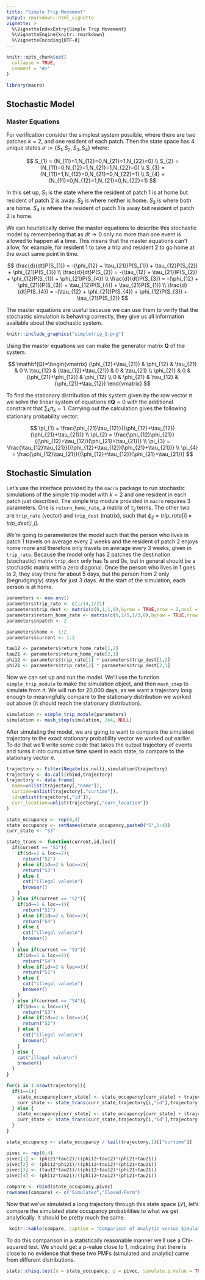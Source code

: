 ```yaml
---
title: "Simple Trip Movement"
output: rmarkdown::html_vignette
vignette: >
  %\VignetteIndexEntry{Simple Trip Movement}
  %\VignetteEngine{knitr::rmarkdown}
  %\VignetteEncoding{UTF-8}
---
```


```r
knitr::opts_chunk$set(
  collapse = TRUE,
  comment = "#>"
)
```

```r
library(macro)
```

## Stochastic Model

### Master Equations

For verification consider the simplest system possible, where there are two patches $k=2$, and one resident of each patch. Then the state space has 4 unique states $\mathcal{S}:=\{S_{1},S_{2},S_{3},S_{4}\}$ where:

$$
S_{1} = (N_{11}=1,N_{12}=0,N_{21}=1,N_{22}=0) \\
S_{2} = (N_{11}=0,N_{12}=1,N_{21}=1,N_{22}=0) \\
S_{3} = (N_{11}=1,N_{12}=0,N_{21}=0,N_{22}=1) \\
S_{4} = (N_{11}=0,N_{12}=1,N_{21}=0,N_{22}=1)
$$

In this set up, $S_{1}$ is the state where the resident of patch 1 is at home but resident of patch 2 is away. $S_{2}$ is where neither is home. $S_{3}$ is where both are home. $S_{4}$ is where the resident of patch 1 is away but resident of patch 2 is home.

We can heuristically derive the master equations to describe this stochastic model by remembering that as $dt\rightarrow 0$ only no more than one event is allowed to happen at a time. This means that the master equations can't allow, for example, for resident 1 to take a trip and resident 2 to go home at the exact same point in time.

$$
\frac{d}{dt}P(S_{1}) = -(\phi_{12} + \tau_{21})P(S_{1}) + \tau_{12}P(S_{2}) + \phi_{21}P(S_{3}) \\
\frac{d}{dt}P(S_{2}) = -(\tau_{12} + \tau_{21})P(S_{2}) + \phi_{12}P(S_{1}) + \phi_{21}P(S_{4}) \\
\frac{d}{dt}P(S_{3}) = -(\phi_{12} + \phi_{21})P(S_{3}) + \tau_{12}P(S_{4}) + \tau_{21}P(S_{1}) \\
\frac{d}{dt}P(S_{4}) = -(\tau_{12} + \phi_{21})P(S_{4}) + \phi_{12}P(S_{3}) + \tau_{21}P(S_{2})
$$

The master equations are useful because we can use them to verify that the stochastic simulation is behaving correctly, they give us all information available about the stochastic system.

```r
knitr::include_graphics("simpletrip_Q.png")
```

Using the master equations we can make the generator matrix $\mathbf{Q}$ of the system.

$$
\mathbf{Q}=\begin{vmatrix}
(\phi_{12}+\tau_{21}) & \phi_{12}  & \tau_{21}  & 0 \\
\tau_{12} & (\tau_{12}+\tau_{21})  & 0  & \tau_{21} \\
\phi_{21} & 0  & (\phi_{21}+\phi_{12})  & \phi_{12} \\
0 & \phi_{21}  & \tau_{12}  & (\phi_{21}+\tau_{12})
\end{vmatrix}
$$

To find the stationary distribution of this system given by the row vector $\pi$ we solve the linear system of equations $\pi\mathbf{Q}=0$ with the additional constraint that $\sum_{k}\pi_{k}=1$. Carrying out the calculation gives the following stationary probability vector:

$$
\pi_{1} = \frac{\phi_{21}\tau_{12}}{(\phi_{12}+\tau_{12})(\phi_{21}+\tau_{21})} \\
\pi_{2} = \frac{\phi_{12}\phi_{21}}{(\phi_{12}+\tau_{12})(\phi_{21}+\tau_{21})} \\
\pi_{3} = \frac{\tau_{12}\tau_{21}}{(\phi_{12}+\tau_{12})(\phi_{21}+\tau_{21})} \\
\pi_{4} = \frac{\phi_{12}\tau_{21}}{(\phi_{12}+\tau_{12})(\phi_{21}+\tau_{21})}
$$

## Stochastic Simulation

Let's use the interface provided by the `macro` package to run stochastic simulations of the simple trip model with $k=2$ and one resident in each patch just described. The simple trip module provided in `macro` requires 3 parameters. One is `return_home_rate`, a matrix of $\tau_{ij}$ terms. The other two are `trip_rate` (vector) and `trip_dest` (matrix), such that $\phi_{ij}=\mathit{trip\_rate}[i]\times\mathit{trip\_dest}[i,j]$.

We're going to parameterize the model such that the person who lives in patch 1 travels on average every 2 weeks and the resident of patch 2 enjoys home more and therefore only travels on average every 3 weeks, given in `trip_rate`. Because the model only has 2 patches the destination (stochastic) matrix `trip_dest` only has 1s and 0s, but in general should be a stochastic matrix with a zero diagonal. Once the person who lives in 1 goes to 2, they stay there for about 5 days, but the person from 2 only (begrudgingly) stays for just 3 days. At the start of the simulation, each person is at home.

```r
parameters <- new.env()
parameters$trip_rate <- c(1/14,1/21)
parameters$trip_dest <- matrix(c(0,1,1,0),byrow = TRUE,nrow = 2,ncol = 2)
parameters$return_home_rate <- matrix(c(0,1/5,1/3,0),byrow = TRUE,nrow = 2,ncol = 2)
parameters$npatch <- 2

parameters$home <- 1:2
parameters$current <- 1:2

tau12 <- parameters$return_home_rate[1,2]
tau21 <- parameters$return_home_rate[2,1]
phi12 <- parameters$trip_rate[1] * parameters$trip_dest[1,2]
phi21 <- parameters$trip_rate[2] * parameters$trip_dest[2,1]
```

Now we can set up and run the model. We'll use the function `simple_trip_module` to make the simulation object, and then `mash_step` to simulate from it. We will run for 20,000 days, as we want a trajectory long enough to meaningfully compare to the stationary distribution we worked out above (it should reach the stationary distribution).

```r
simulation <- simple_trip_module(parameters)
simulation <- mash_step(simulation, 2e4, NULL)
```

After simulating the model, we are going to want to compare the simulated trajectory to the exact stationary probability vector we worked out earlier. To do that we'll write some code that takes the output trajectory of events and turns it into cumulative time spent in each state, to compare to the stationary vector $\pi$.

```r
trajectory <- Filter(Negate(is.null),simulation$trajectory)
trajectory <- do.call(rbind,trajectory)
trajectory <- data.frame(
  name=unlist(trajectory[,"name"]),
  curtime=unlist(trajectory[,"curtime"]),
  id=unlist(trajectory[,"id"]),
  curr_location=unlist(trajectory[,"curr_location"])
)

state_occupancy <- rep(0,4)
state_occupancy <- setNames(state_occupancy,paste0("S",1:4))
curr_state <- "S3"

state_trans <- function(current,id,loc){
  if(current == "S1"){
    if(id==1 & loc==2){
      return("S2")
    } else if(id==2 & loc==2){
      return("S3")
    } else {
      cat("illegal value\n")
      browser()
    }
  } else if(current == "S2"){
    if(id==1 & loc==1){
      return("S1")
    } else if(id==2 & loc==2){
      return("S4")
    } else {
      cat("illegal value\n")
      browser()
    }
  } else if(current == "S3"){
    if(id==1 & loc==2){
      return("S4")
    } else if(id==2 & loc==1){
      return("S1")
    } else {
      cat("illegal value\n")
      browser()
    }
  } else if(current == "S4"){
    if(id==1 & loc==1){
      return("S3")
    } else if(id==2 & loc==1){
      return("S2")
    } else {
      cat("illegal value\n")
      browser()
    }
  } else {
    cat("illegal value\n")
    browser()
  }
}

for(i in 1:nrow(trajectory)){
  if(i==1){
    state_occupancy[curr_state] <- state_occupancy[curr_state] + trajectory[i,"curtime"]
    curr_state <- state_trans(curr_state,trajectory[i,"id"],trajectory[i,"curr_location"])
  } else {
    state_occupancy[curr_state] <- state_occupancy[curr_state] + (trajectory[i,"curtime"] - trajectory[i-1,"curtime"])
    curr_state <- state_trans(curr_state,trajectory[i,"id"],trajectory[i,"curr_location"])
  }
}

state_occupancy <- state_occupancy / tail(trajectory,1)[["curtime"]]

pivec <- rep(0,4)
pivec[1] <- (phi21*tau12)/((phi12+tau12)*(phi21+tau21))
pivec[2] <- (phi12*phi21)/((phi12+tau12)*(phi21+tau21))
pivec[3] <- (tau12*tau21)/((phi12+tau12)*(phi21+tau21))
pivec[4] <- (phi12*tau21)/((phi12+tau12)*(phi21+tau21))

compare <- rbind(state_occupancy,pivec)
rownames(compare) <- c("Simulated","Closed-Form")
```

Now that we've simulated a long trajectory through this state space ($\mathcal{S}$), let's compare the simulated state occupancy probabilities to what we get analytically. It should be pretty much the same.

```r
 knitr::kable(compare, caption = "Comparison of Analytic versus Simulated Results", floating.environment="sidewaystable")
```

To do this comparison in a statistically reasonable manner we'll use a Chi-squared test. We should get a p-value close to 1, indicating that there is close to no evidence that these two PMFs (simulated and analytic) came from different distributions.

```r
stats::chisq.test(x = state_occupancy, p = pivec, simulate.p.value = TRUE)
```
